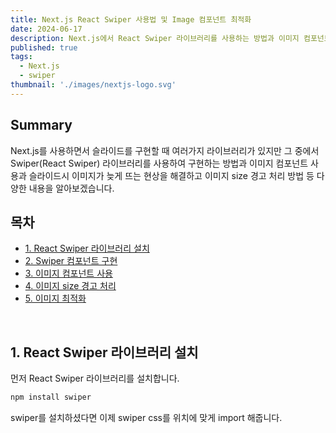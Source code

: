 ```yaml
---
title: Next.js React Swiper 사용법 및 Image 컴포넌트 최적화
date: 2024-06-17
description: Next.js에서 React Swiper 라이브러리를 사용하는 방법과 이미지 컴포넌트를 사용하여 이미지 최적화하는 방법을 알아보겠습니다.
published: true
tags:
  - Next.js
  - swiper
thumbnail: './images/nextjs-logo.svg'
---
```


## Summary

Next.js를 사용하면서 슬라이드를 구현할 때 여러가지 라이브러리가 있지만 그 중에서 Swiper(React Swiper) 라이브러리를 사용하여 구현하는 방법과 이미지 컴포넌트 사용과 슬라이드시 이미지가 늦게 뜨는 현상을 해결하고 이미지 size 경고 처리 방법 등 다양한 내용을 알아보겠습니다.

## 목차

- [1. React Swiper 라이브러리 설치](#1-react-swiper-라이브러리-설치)
- [2. Swiper 컴포넌트 구현](#2-swiper-컴포넌트-구현)
- [3. 이미지 컴포넌트 사용](#3-이미지-컴포넌트-사용)
- [4. 이미지 size 경고 처리](#4-이미지-size-경고-처리)
- [5. 이미지 최적화](#5-이미지-최적화)

<br />

## 1. React Swiper 라이브러리 설치

먼저 React Swiper 라이브러리를 설치합니다.

<MDXLink href="https://swiperjs.com/get-started" title="Swiper 공식홈페이지 " />

```bash
npm install swiper
```

swiper를 설치하셨다면 이제 swiper css를 위치에 맞게 import 해줍니다.
